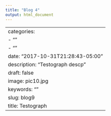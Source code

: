 ```yaml
---
title: "Blog 4"
output: html_document
---
```

---
categories:
- ""
- ""
date: "2017-10-31T21:28:43-05:00"
description: "Testograph descp"
draft: false
image: pic10.jpg
keywords: ""
slug: blog9
title: Testograph
---

